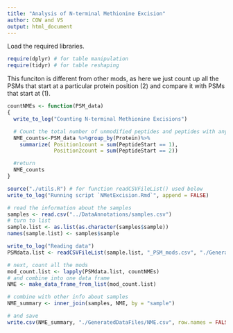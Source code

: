 ```yaml
---
title: "Analysis of N-terminal Methionine Excision"
author: COW and VS
output: html_document
---
```


Load the required libraries.
```r
require(dplyr) # for table manipulation
require(tidyr) # for table reshaping
```


This funciton is different from other mods, as here we just count up all the PSMs that start at a particular protein position (2) and compare it with PSMs that start at (1).
```r
countNMEs <- function(PSM_data)
{
  write_to_log("Counting N-terminal Methionine Excisions")

  # Count the total number of unmodified peptides and peptides with any sort of modification
  NME_counts<-PSM_data %>%group_by(Protein)%>%
    summarize( Position1count = sum(PeptideStart == 1),
               Position2count = sum(PeptideStart == 2))

  #return
  NME_counts
}
```


```r
source("./utils.R") # for function readCSVFileList() used below
write_to_log("Running script `NMetExcision.Rmd`", append = FALSE)

# read the information about the samples
samples <- read.csv("../DataAnnotations/samples.csv")
# turn to list
sample.list <- as.list(as.character(samples$sample))
names(sample.list) <- samples$sample

write_to_log("Reading data")
PSMdata.list <- readCSVFileList(sample.list, "_PSM_mods.csv", "./GeneratedDataFiles/PSMHits")

# next, count all the mods
mod_count.list <- lapply(PSMdata.list, countNMEs)
# and combine into one data frame
NME <- make_data_frame_from_list(mod_count.list)

# combine with other info about samples
NME_summary <- inner_join(samples, NME, by = "sample")

# and save
write.csv(NME_summary, "./GeneratedDataFiles/NME.csv", row.names = FALSE)
```


